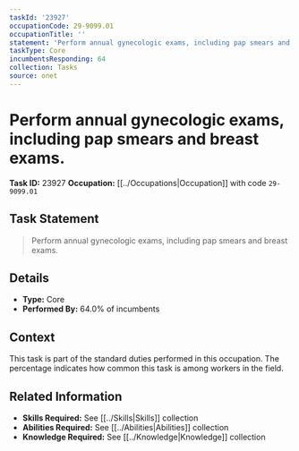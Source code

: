 ```yaml
---
taskId: '23927'
occupationCode: 29-9099.01
occupationTitle: ''
statement: 'Perform annual gynecologic exams, including pap smears and breast exams.'
taskType: Core
incumbentsResponding: 64
collection: Tasks
source: onet
---
```

# Perform annual gynecologic exams, including pap smears and breast exams.

**Task ID:** 23927
**Occupation:** [[../Occupations|Occupation]] with code `29-9099.01`

## Task Statement

> Perform annual gynecologic exams, including pap smears and breast exams.

## Details

- **Type:** Core
- **Performed By:** 64.0% of incumbents

## Context

This task is part of the standard duties performed in this occupation. The percentage indicates how common this task is among workers in the field.

## Related Information

- **Skills Required:** See [[../Skills|Skills]] collection
- **Abilities Required:** See [[../Abilities|Abilities]] collection
- **Knowledge Required:** See [[../Knowledge|Knowledge]] collection
